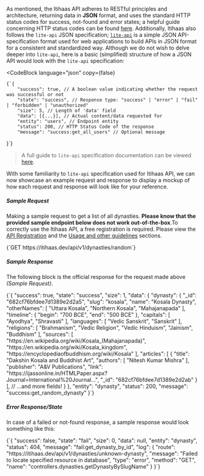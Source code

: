 
As mentioned, the Itihaas API adheres to RESTful principles and architecture, returning data in **JSON** format, and uses the standard HTTP status codes for success, not-found and error states; a helpful guide concerning HTTP status codes can be found [here](https://developer.mozilla.org/en-US/docs/Web/HTTP/Reference/Status 'MDN Docs for HTTP Status Codes'). Additionally, Itihaas also follows the `lite-api` JSON specification; <span className="underline">[`lite-api`](https://github.com/sunillshastry/lite-api 'lite-api Specification')</span> is a simple JSON API-specification format used for web applications to build APIs in JSON format for a consistent and standardized way. Although we do not wish to delve deeper into `lite-api`, here is a basic (simplified) structure of how a JSON API would look with the `lite-api` specification:

<CodeBlock
	language="json"
	copy={false}
>
	{`{
		"success": true, // A boolean value indicating whether the request was successful or not
		"state": "success", // Response type: "success" | "error" | "fail" | "forbidden" | "unauthorized"
		"size": 5, // Length of 'data' field
		"data": [{...}], // Actual content/data requested for
		"entity": "users", // Endpoint entity
		"status": 200, // HTTP Status Code of the response
		"message": "success:get_all_users" // Optional message
  }`}
</CodeBlock>

> A full guide to `lite-api` specification documentation can be viewed [here](https://github.com/sunillshastry/lite-api 'Full lite-api specification').

With some familiarity to `lite-api` specification used for Itihaas API, we can now showcase an example request and response to display a mockup of how each request and response will look like for your reference.

##### Sample Request

Making a sample request to get a list of all dynasties. **Please know that the provided sample endpoint below does not work out-of-the-box**.To correctly use the Itihaas API, a free registration is required. Please view the [API Registration](http://localhost:3000/docs#api-registration) and the [Usage and other guidelines](http://localhost:3000/docs#usage-and-other-guidelines) sections.

<CodeBlock language="http">
	{`GET https://itihaas.dev/api/v1/dynasties/random`}
</CodeBlock>

##### Sample Response

The following block is the official response for the request made above _(Sample Request)_.

<CodeBlock language="json">
	{`{
		"success": true,
		"state": "success",
		"size": 1,
		"data": {
			"dynasty": {
				"_id": "682cf76bfdee7d1389e2d2a5",
				"slug": "kosala",
				"name": "Kosala Dynasty",
				"otherNames": [
					"Uttara Kosala",
					"Northern Kosala",
					"Mahajanapada"
				],
				"timeline": {
					"begin": "700 BCE",
					"end": "500 BCE"
				},
				"capitals": [
					"Ayodhya",
					"Shravasti"
				],
				"languages": [
					"Vedic Sanskrit",
					"Sanskrit"
				],
				"religions": [
					"Brahmanism",
					"Vedic Religion",
					"Vedic Hinduism",
					"Jainism",
					"Buddhism"
				],
				"sources": [
					"https://en.wikipedia.org/wiki/Kosala_(Mahajanapada)",
					"https://en.wikipedia.org/wiki/Kosala_kingdom",
					"https://encyclopediaofbuddhism.org/wiki/Kosala"
				],
				"articles": [
					{
						"title": "Dakshin Kosala and Buddhist Art",
						"authors": [
						"Nitesh Kumar Mishra"
						],
						"publisher": "A&V Publications",
						"link": "https://ijassonline.in/HTMLPaper.aspx?Journal=International%20Journal...",
						"_id": "682cf76bfdee7d1389e2d2ab"
					}
				],
				// ...and more fields!
    		}
    	},
    	"entity": "dynasty",
    	"status": 200,
    	"message": "success:get_random_dynasty"
}`}
</CodeBlock>

##### Error Response/State

In case of a failed or not-found response, a sample response would look something like this:

<CodeBlock language="json">
	{`{
		"success": false,
		"state": "fail",
		"size": 0,
		"data": null,
		"entity": "dynasty",
		"status": 404,
		"message": "fail:get_dynasty_by_id",
		"log": {
			"route": "https://itihaas.dev/api/v1/dynasties/unknown-dynasty",
			"message": "Failed to locate specified resource in database",
			"type": "error",
			"method": "GET",
			"name": "controllers.dynasties.getDynastyBySlugName"
    	}
}`}
</CodeBlock>
